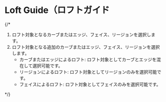 
# Loft Guide（ロフトガイド

<Reference shortcut="ALt-L" command="Loft Guide" button="" />

{/* 
1. ロフト対象となるカーブまたはエッジ、フェイス、リージョンを選択します。
2. ロフト対象となる追加のカーブまたはエッジ、フェイス、リージョンを選択します。
    - カーブまたはエッジによるロフト: ロフト対象としてカーブとエッジを混在して選択可能です。
    - リージョンによるロフト: ロフト対象としてリージョンのみを選択可能です。
    - フェイスによるロフト: ロフト対象としてフェイスのみを選択可能です。

 */}